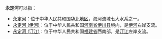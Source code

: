 '''永定河'''可以指：
*[[永定河|永定河]]：位于中华人民共和国[[华北地区|华北地区]]，海河流域七大水系之一。
*[[永定河_(伊河)|永定河 (伊河)]]：位于中华人民共和国[[河南省|河南省]][[伊川县|伊川县]]境内，是[[伊河|伊河]]右岸支流。
*[[永定河_(汀江)|永定河 (汀江)]]：位于中华人民共和国[[福建省|福建省]]西南部，是[[汀江|汀江]]左岸支流。

{{disambig|Y|Cat=三字中国地名消歧义}}